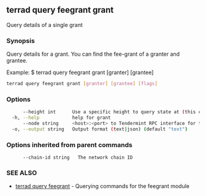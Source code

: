 ## terrad query feegrant grant

Query details of a single grant

### Synopsis

Query details for a grant. 
You can find the fee-grant of a granter and grantee.

Example:
$ terrad query feegrant grant [granter] [grantee]

```sh Terrad
terrad query feegrant grant [granter] [grantee] [flags]
```

### Options

```sh Terrad
      --height int      Use a specific height to query state at (this can error if the node is pruning state)
  -h, --help            help for grant
      --node string     <host>:<port> to Tendermint RPC interface for this chain (default "tcp://localhost:26657")
  -o, --output string   Output format (text|json) (default "text")
```

### Options inherited from parent commands

```
      --chain-id string   The network chain ID
```

### SEE ALSO

* [terrad query feegrant](terrad_query_feegrant.md)	 - Querying commands for the feegrant module


